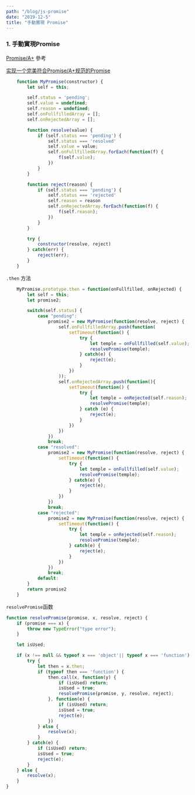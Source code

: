 ```yaml
---
path: "/blog/js-promise"
date: "2019-12-5"
title: "手動實現 Promise"
---
```


### 1. 手動實現Promise
[Promise/A+](https://promisesaplus.com/) 參考

[实现一个完美符合Promise/A+规范的Promise](https://github.com/forthealllight/blog/issues/4)

```js
	function MyPromise(constructor) {
		let self = this;

		self.status = 'pending';
		self.value = undefined;
		self.reason = undefined;
		self.onFullfilledArray = [];
		self.onRejectedArray = [];

		function resolve(value) {
			if (self.status === 'pending') {
				self.status === 'resolved'
				self.value = value;
				self.onFullfilledArray.forEach(function(f) {
					f(self.value);
				})
			}
		}

		function reject(reason) {
			if (self.status === 'pending') {
				self.status === 'rejected'
				self.reason = reason
				self.onRejectedArray.forEach(function(f) {
					f(self.reason);
				})
			}
		}

		try {
			constructor(resolve, reject)
		} catch(err) {
			reject(err);
		}
	}
```

`.then` 方法
```js
	MyPromise.prototype.then = function(onFullfilled, onRejected) {
		let self = this;
		let promise2;

		switch(self.status) {
			case "pending":
				promise2 = new MyPromise(function(resolve, reject) {
					self.onFullfilledArray.push(function(
						setTimeout(function() {
							try {
								let temple = onFullfilled(self.value);
								resolvePromise(temple);
							} catch(e) {
								reject(e);
							}
						})
					));
					self.onRejectedArray.push(function(){
						setTimeout(function() {
							try {
								let temple = onRejected(self.reason);
								resolvePromise(temple);
							} catch (e) {
								reject(e);
							}
						})
					})
				})
				break;
			case "resolved":
				promise2 = new MyPromise(function(resolve, reject) {
					setTimeout(function() {
						try {
							let temple = onFullfilled(self.value);
							resolvePromise(temple);
						} catch(e) {
							reject(e);
						}
					})
				})
				break;
			case "rejected":
				promise2 = new MyPromise(function(resolve, reject) {
					setTimeout(function() {
						try {
							let temple = onRejected(self.reason);
							resolvePromise(temple);
						} catch(e) {
							reject(e);
						}
					})
				})
				break;
			default:
		}
		return promise2
	}
```

`resolvePromise`函数
```js
function resolvePromise(promise, x, resolve, reject) {
	if (promise === x) {
		throw new TypeError("type error");
	}

	let isUsed;

	if (x !== null && typeof x === 'object'|| typeof x === 'function') {
		try {
			let then = x.then;
			if (typeof then === 'function') {
				then.call(x, function(y) {
					if (isUsed) return;
					isUsed = true;
					resolvePromise(promise, y, resolve, reject);
				}, function(e) {
					if (isUsed) return;
					isUsed = true;
					reject(e);
				})
			} else {
				resolve(x);
			}
		} catch(e) {
			if (isUsed) return;
			isUsed = true;
			reject(e);
		}
	} else {
		resolve(x);
	}
}
```
